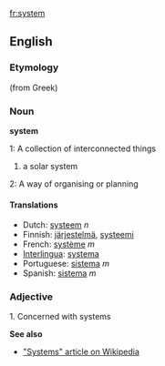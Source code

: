 [[fr:system]]
==English==

===Etymology===
(from Greek)

===Noun===
'''system'''

1: A collection of interconnected things
#a solar system

2: A way of organising or planning

==== Translations ====
*Dutch: [[systeem]] ''n''
*Finnish: [[järjestelmä]], [[systeemi]]
*French: [[système]] ''m''
*[[Interlingua]]: [[systema]]
*Portuguese: [[sistema]] ''m''
*Spanish: [[sistema]] ''m''

===Adjective===

1. Concerned with systems

'''See also'''

*[http://en.wikipedia.org/wiki/System "Systems" article on Wikipedia]